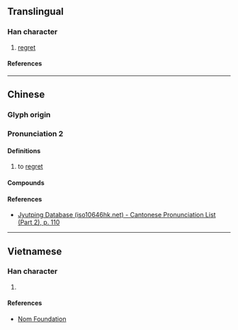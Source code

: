 {{character info}}
==Translingual==

===Han character===
{{Han char|rn=61|rad=心|as=12|sn=15|four=|canj=PFFS|ids=⿰忄勞}}

# [[regret]]

====References====
{{Han ref|kx=0403.210|dkj=11241|dj=0743.230|hdz=42356.090|uh=61A6}}

----

==Chinese==
{{zh-forms|s=𫺘}}

===Glyph origin===
{{Han etym}}

===Pronunciation 2===
{{zh-pron
|m=lào
|c=lou6
|mc=y
|oc=y
|cat=
}}

====Definitions====
{{zh-hanzi}}

# to [[regret]]

====Compounds====
{{zh-der|懊憦}}

====References====
* [http://www.iso10646hk.net/jp/document/download.jsp Jyutping Database (iso10646hk.net) - Cantonese Pronunciation List (Part 2), p. 110]

----

==Vietnamese==

===Han character===
{{vi-readings|rs=心12|reading=nhờn}}

# {{rfdef|vi|sort=心12}}

====References====
* [http://nomfoundation.org/common/nom_details.php?codepoint=61a6 Nom Foundation]
